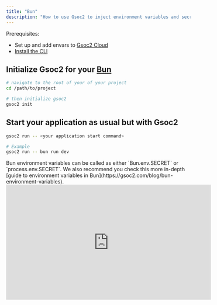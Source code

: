 ```yaml
---
title: "Bun"
description: "How to use Gsoc2 to inject environment variables and secrets into a Bun app."
---
```


Prerequisites:

- Set up and add envars to [Gsoc2 Cloud](https://app.gsoc2.com)
- [Install the CLI](/cli/overview)

## Initialize Gsoc2 for your [Bun](https://bun.sh)

```bash
# navigate to the root of your of your project 
cd /path/to/project

# then initialize gsoc2
gsoc2 init
```

## Start your application as usual but with Gsoc2

```bash
gsoc2 run -- <your application start command>

# Example
gsoc2 run -- bun run dev
```

<Info>
  Bun environment variables can be called as either `Bun.env.SECRET` or `process.env.SECRET`. We also recommend you check this more in-depth [guide to environment variables in Bun](https://gsoc2.com/blog/bun-environment-variables).
</Info>

<iframe width="560" height="315" src="https://www.youtube.com/embed/m1NNVuiP07M?si=wJtdQdhQ2ylGeRI8" title="YouTube video player" frameborder="0" allow="accelerometer; autoplay; clipboard-write; encrypted-media; gyroscope; picture-in-picture; web-share" allowfullscreen></iframe>